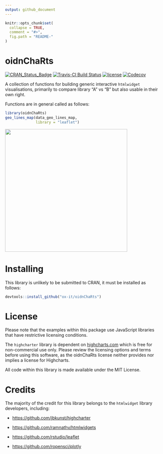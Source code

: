 ```yaml
---
output: github_document
---
```


<!-- README.md is generated from README.Rmd. Please edit that file -->

```r
knitr::opts_chunk$set(
  collapse = TRUE,
  comment = "#>",
  fig.path = "README-"
)
```

# oidnChaRts

[![CRAN_Status_Badge](http://www.r-pkg.org/badges/version/oidnChaRts)](https://cran.r-project.org/package=oidnChaRts)
[![Travis-CI Build Status](https://travis-ci.org/ox-it/oidnChaRtsR.svg?branch=master)](https://travis-ci.org/ox-it/oidnChaRts)
[![license](https://img.shields.io/github/license/mashape/apistatus.svg)]()
[![Codecov](https://img.shields.io/codecov/c/github/ox-it/oidnChaRts.svg)](https://codecov.io/gh/ox-it/oidnChaRts)

A collection of functions for building generic interactive `htmlwidget` visualisations, primarily to compare library "A" vs "B" but also usable in their own right.

Functions are in general called as follows:

```r
library(oidnChaRts)
geo_lines_map(data_geo_lines_map, 
              library = "leaflet")
```
<img src="README-geo_lines_map.png" width="400">

# Installing

This library is unlikely to be submitted to CRAN, it must be installed as follows:

```r
devtools::install_github("ox-it/oidnChaRts")
```

# License

Please note that the examples within this package use JavaScript libraries that have restrictive licensing conditions. 

The `highcharter` library is dependent on [highcharts.com](highcharts.com) which is free for non-commercial use only. Please review the licensing options and terms before using this software, as the oidnChaRts license neither provides nor implies a license for Highcharts. 

All code within this library is made available under the MIT License.

# Credits

The majority of the credit for this library belongs to the `htmlwidget` library developers, including:

- [https://github.com/jbkunst/highcharter](https://github.com/jbkunst/highcharter)

- [https://github.com/ramnathv/htmlwidgets](https://github.com/ramnathv/htmlwidgets)

- [https://github.com/rstudio/leaflet](https://github.com/rstudio/leaflet)

- [https://github.com/ropensci/plotly](https://github.com/ropensci/plotly)
